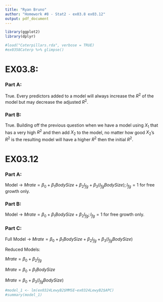 ```yaml
---
title: "Ryan Bruno"
author: "Homework #8 - Stat2 - ex03.8 ex03.12"
output: pdf_document
---
```


```r
library(ggplot2)
library(dplyr)

#load("Caterpillars.rda", verbose = TRUE)
#ex0358Caterp %>% glimpse()
```

# EX03.8:

### Part A:

True. Every predictors added to a model will always increase the $R^{2}$ of the model but may decrease the adjusted $R^{2}$.

### Part B:

True. Building off the previous question when we have a model using $X_{1}$ that has a very high $R^{2}$ and then add $X_{2}$ to the model, no matter how good $X_{2}$'s $R^{2}$ is the resulting model will have a higher $R^{2}$ then the initial $R^{2}$.

# EX03.12

### Part A:

Model -> $Mrate = \beta_{0} + \beta_{1} BodySize +  \beta_{2} I_{fg} + \beta_{3} (I_{fg} BodySize); I_{fg} = 1$ for free growth only.

### Part B:

Model -> $Mrate = \beta_{0} + \beta_{1} BodySize +  \beta_{2} I_{fg} ; I_{fg} = 1$ for free growth only.


### Part C:

Full Model -> $Mrate = \beta_{0} + \beta_{1} BodySize +  \beta_{2} I_{fg} + \beta_{3} (I_{fg} BodySize)$

Reduced Models:

$Mrate = \beta_{0} + \beta_{2} I_{fg}$

$Mrate = \beta_{0} + \beta_{1} BodySize$

$Mrate = \beta_{0} + \beta_{3} (I_{fg} BodySize)$

```r
#model_1 <- lm(ex0324LewyB2$MMSE~ex0324LewyB2$APC)
#summary(model_1)
```

